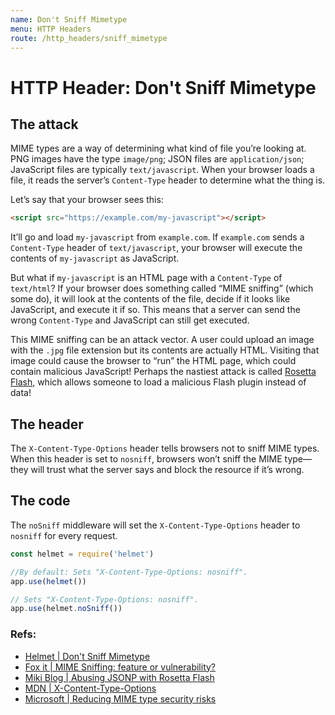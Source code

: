 ```yaml
---
name: Don't Sniff Mimetype
menu: HTTP Headers
route: /http_headers/sniff_mimetype
---
```


# HTTP Header: Don't Sniff Mimetype

## The attack

MIME types are a way of determining what kind of file you’re looking at. PNG images have the type `image/png`; JSON files are `application/json`; JavaScript files are typically `text/javascript`. When your browser loads a file, it reads the server’s `Content-Type` header to determine what the thing is.

Let’s say that your browser sees this:

```html
<script src="https://example.com/my-javascript"></script>
```

It’ll go and load `my-javascript` from `example.com`. If `example.com` sends a `Content-Type` header of `text/javascript`, your browser will execute the contents of `my-javascript` as JavaScript.

But what if `my-javascript` is an HTML page with a `Content-Type` of `text/html`? If your browser does something called “MIME sniffing” (which some do), it will look at the contents of the file, decide if it looks like JavaScript, and execute it if so. This means that a server can send the wrong `Content-Type` and JavaScript can still get executed.

This MIME sniffing can be an attack vector. A user could upload an image with the `.jpg` file extension but its contents are actually HTML. Visiting that image could cause the browser to “run” the HTML page, which could contain malicious JavaScript! Perhaps the nastiest attack is called [Rosetta Flash](https://miki.it/blog/2014/7/8/abusing-jsonp-with-rosetta-flash/), which allows someone to load a malicious Flash plugin instead of data!

## The header

The `X-Content-Type-Options` header tells browsers not to sniff MIME types. When this header is set to `nosniff`, browsers won’t sniff the MIME type—they will trust what the server says and block the resource if it’s wrong.

## The code

The `noSniff` middleware will set the `X-Content-Type-Options` header to `nosniff` for every request.


```js
const helmet = require('helmet')

//By default: Sets "X-Content-Type-Options: nosniff".
app.use(helmet())

// Sets "X-Content-Type-Options: nosniff".
app.use(helmet.noSniff())
```

### Refs:

- [Helmet | Don't Sniff Mimetype](https://helmetjs.github.io/docs/dont-sniff-mimetype)
- [Fox it | MIME Sniffing: feature or vulnerability?](https://blog.fox-it.com/2012/05/08/mime-sniffing-feature-or-vulnerability/)
- [Miki Blog | Abusing JSONP with Rosetta Flash](https://blog.miki.it/2014/7/8/abusing-jsonp-with-rosetta-flash/)
- [MDN | X-Content-Type-Options](https://developer.mozilla.org/en-US/docs/Web/HTTP/Headers/X-Content-Type-Options)
- [Microsoft | Reducing MIME type security risks](https://docs.microsoft.com/en-us/previous-versions/windows/internet-explorer/ie-developer/compatibility/gg622941(v=vs.85)?redirectedfrom=MSDN)